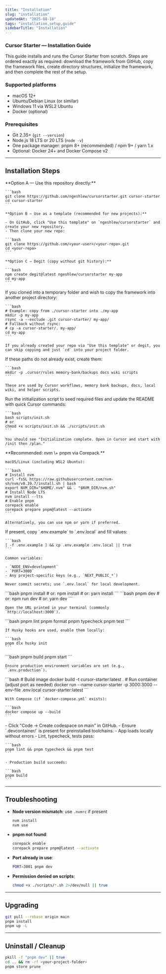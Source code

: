 ```yaml
---
title: "Installation"
slug: "installation"
updatedAt: "2025-08-18"
tags: "installation,setup,guide"
sidebarTitle: "Installation"
---
```


### Cursor Starter — Installation Guide

This guide installs and runs the Cursor Starter from scratch. Steps are ordered exactly as required: download the framework from GitHub, copy the framework files, create directory structures, initialize the framework, and then complete the rest of the setup.

### Supported platforms

- macOS 12\+
- Ubuntu/Debian Linux (or similar)
- Windows 11 via WSL2 Ubuntu
- Docker (optional)

### Prerequisites

- Git 2.35\+ (`git --version`)
- Node.js 18 LTS or 20 LTS (`node -v`)
- One package manager: pnpm 8\+ (recommended) / npm 9\+ / yarn 1.x
- Optional: Docker 24\+ and Docker Compose v2

---

## Installation Steps

<Steps>
  <Step title="Download the framework (clone from GitHub)" icon="download" stepNumber={1}>
    **Option A — Use this repository directly:**

    ```bash
    git clone https://github.com/ngeshlew/cursorstarter.git cursor-starter
    cd cursor-starter
    ```

    **Option B — Use as a template (recommended for new projects):**

    - On GitHub, click "Use this template" on `ngeshlew/cursorstarter` and create your new repository.
    - Then clone your new repo:

    ```bash
    git clone https://github.com/<your-user>/<your-repo>.git
    cd <your-repo>
    ```

    **Option C — Degit (copy without git history):**

    ```bash
    npm create degit@latest ngeshlew/cursorstarter my-app
    cd my-app
    ```
  </Step>
  <Step title="Copy the framework files" icon="copy" stepNumber={2}>
    If you cloned into a temporary folder and wish to copy the framework into another project directory:

    ```bash
    # Example: copy from ./cursor-starter into ./my-app
    mkdir -p my-app
    rsync -a --exclude .git cursor-starter/ my-app/
    # Fallback without rsync:
    # cp -a cursor-starter/. my-app/
    cd my-app
    ```

    If you already created your repo via "Use this template" or degit, you can skip copying and just `cd` into your project folder.
  </Step>
  <Step title="Create directory structures" icon="folder" stepNumber={3}>
    If these paths do not already exist, create them:

    ```bash
    mkdir -p .cursor/rules memory-bank/backups docs wiki scripts
    ```

    These are used by Cursor workflows, memory bank backups, docs, local wiki, and helper scripts.
  </Step>
  <Step title="Initialize the framework" icon="play" stepNumber={4}>
    Run the initialization script to seed required files and update the README with quick Cursor commands:

    ```bash
    bash scripts/init.sh
    # or
    chmod +x scripts/init.sh && ./scripts/init.sh
    ```

    You should see "Initialization complete. Open in Cursor and start with /init then /plan."
  </Step>
  <Step title="Install Node and a package manager" icon="package" stepNumber={5}>
    **Recommended: nvm \+ pnpm via Corepack.**

    macOS/Linux (including WSL2 Ubuntu):

    ```bash
    # Install nvm
    curl -fsSL https://raw.githubusercontent.com/nvm-sh/nvm/v0.39.7/install.sh | bash
    export NVM_DIR="$HOME/.nvm" && . "$NVM_DIR/nvm.sh"
    # Install Node LTS
    nvm install --lts
    # Enable pnpm
    corepack enable
    corepack prepare pnpm@latest --activate
    ```

    Alternatively, you can use npm or yarn if preferred.
  </Step>
  <Step title="Configure environment variables" icon="settings" stepNumber={6}>
    If present, copy `.env.example` to `.env.local` and fill values:

    ```bash
    [ -f .env.example ] && cp .env.example .env.local || true
    ```

    Common variables:

    - `NODE_ENV=development`
    - `PORT=3000`
    - Any project‑specific keys (e.g., `NEXT_PUBLIC_*`)

    Never commit secrets; use `.env.local` for local development.
  </Step>
  <Step title="Install dependencies" icon="download" stepNumber={7}>
    ```bash
    pnpm install
    # or: npm install
    # or: yarn install
    ```
  </Step>
  <Step title="Run the development server" icon="server" stepNumber={8}>
    ```bash
    pnpm dev
    # or: npm run dev
    # or: yarn dev
    ```

    Open the URL printed in your terminal (commonly `http://localhost:3000`).
  </Step>
  <Step title="Linting, formatting, type checks, and tests" icon="check" stepNumber={9}>
    ```bash
    pnpm lint
    pnpm format
    pnpm typecheck
    pnpm test
    ```

    If Husky hooks are used, enable them locally:

    ```bash
    pnpm dlx husky init
    ```
  </Step>
  <Step title="Build and run for production" icon="rocket" stepNumber={10}>
    ```bash
    pnpm build
    pnpm start
    ```

    Ensure production environment variables are set (e.g., `.env.production`).
  </Step>
  <Step title="Optional: Docker workflow" icon="docker" stepNumber={11}>
    ```bash
    # Build image
    docker build -t cursor-starter:latest .
    # Run container (adjust port as needed)
    docker run --name cursor-starter -p 3000:3000 --env-file .env.local cursor-starter:latest
    ```

    With Compose (if `docker-compose.yml` exists):

    ```bash
    docker compose up --build
    ```
  </Step>
  <Step title="Optional: GitHub Codespaces" icon="github" stepNumber={12}>
    - Click "Code → Create codespace on main" in GitHub.
    - Ensure `.devcontainer/` is present for preinstalled toolchains.
  </Step>
  <Step title="Verify your installation" icon="check-circle" stepNumber={13}>
    - App loads locally without errors
    - Lint, typecheck, tests pass:

    ```bash
    pnpm lint && pnpm typecheck && pnpm test
    ```

    - Production build succeeds:

    ```bash
    pnpm build
    ```
  </Step>
</Steps>

---

## Troubleshooting

- **Node version mismatch**: use `.nvmrc` if present

  ```bash
  nvm install
  nvm use
  ```
- **pnpm not found**:

  ```bash
  corepack enable
  corepack prepare pnpm@latest --activate
  ```
- **Port already in use**:

  ```bash
  PORT=3001 pnpm dev
  ```
- **Permission denied on scripts**:

  ```bash
  chmod +x ./scripts/*.sh 2>/dev/null || true
  ```

---

## Upgrading

```bash
git pull --rebase origin main
pnpm install
pnpm up -L
```

---

## Uninstall / Cleanup

```bash
pkill -f "pnpm dev" || true
cd .. && rm -rf <your-project-folder>
pnpm store prune
```